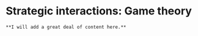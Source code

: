 # Strategic interactions: Game theory {#game_theory}

```block2
**I will add a great deal of content here.**
```


